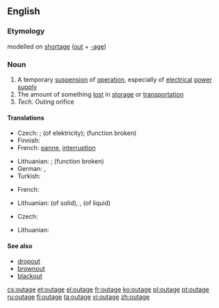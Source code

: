 {{wikipedia|dab=outage}}
==English==

===Etymology===
{{US}} modelled on [[shortage]] ([[out]] + [[-age]])

===Noun===
{{en-noun}}

# A temporary [[suspension]] of [[operation]], especially of [[electrical]] [[power]] [[supply]]
# The amount of something [[lost]] in [[storage]] or [[transportation]]
# ''Tech.'' Outing orifice

====Translations====
{{trans-top|suspension of operation}}
* Czech: {{t-|cs|prostoj|m}}; {{t-|cs|výpadek|m}} (of elektricity); {{t-|cs|porucha|f}} (function broken)
* Finnish: {{t-|fi|katkos}}
* French: [[panne]], [[interruption]]
{{trans-mid}}
* Lithuanian: {{t-|lt|prastova|f}}; {{t-|lt|gedimas|m}} (function broken)
* German: {{t|de|Ausfall|m}}, {{t|de|Stromausfall|m}}
* Turkish: {{t|tr|kesinti}}
{{trans-bottom}}
{{trans-top|amount lost in storage or transportation}}
* French: {{t-|fr|perte de marchandise}}
{{trans-mid}}
* Lithuanian: {{t-|lt|nubyrėjimas|m}} (of solid), {{t-|lt|nutekėjimas|m}},  {{t-|lt|nuotekis|m}} (of liquid) 
{{trans-bottom}}
{{trans-top|outing orifice}}
* Czech: {{t-|cs|výpusť}}
{{trans-mid}}
* Lithuanian: {{t-|lt|išleidimo anga|f}}
{{trans-bottom}}

====See also====
* [[dropout]]
* [[brownout]]
* [[blackout]]

[[cs:outage]]
[[et:outage]]
[[el:outage]]
[[fr:outage]]
[[ko:outage]]
[[pl:outage]]
[[pt:outage]]
[[ru:outage]]
[[fi:outage]]
[[ta:outage]]
[[vi:outage]]
[[zh:outage]]